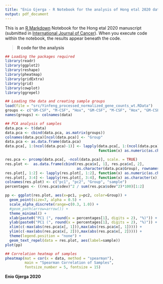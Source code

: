```yaml
---
title: "Enio Gjerga - R Notebook for the analysis of Hong etal 2020 data."
output: pdf_document
---
```


This is an [R Markdown](http://rmarkdown.rstudio.com) Notebook for the Hong etal 2020 manuscript (submitted in [International Journal of Cancer](https://onlinelibrary.wiley.com/journal/10970215)). When you execute code within the notebook, the results appear beneath the code.

> **R code for the analysis**
```r

## Loading the packages required
library(readr)
library(ggplot2)
library(reshape)
library(pheatmap)
library(gridExtra)
library(grid)
library(cowplot)
library(ggrepel)

## Loading the data and creating sample groups
load(file = "src/Yinfeng_processed_normalized_gene_counts_wt.RData")
groups <- c("GM-CSF", "M-CSF", "Hox", "GM-CSF", "M-CSF", "Hox", "GM-CSF", "M-CSF", "Hox")
names(groups) <- colnames(data)

## PCA analysis of samples
data.pca <- t(data)
data.pca <- cbind(data.pca, as.matrix(groups))
colnames(data.pca)[ncol(data.pca)] <- "Group"
data.pca <- as.data.frame(data.pca)
data.pca[, 1:(ncol(data.pca)-1)] <- lapply(data.pca[, 1:(ncol(data.pca)-1)], 
                                           function(x) as.numeric(as.character(x)))

res.pca <- prcomp(data.pca[, -ncol(data.pca)], scale. = TRUE)
res.plot <-  as.data.frame(cbind(res.pca$x[, 1], res.pca$x[, 2], 
                                 as.character(data.pca$Group), rownames(data.pca)))
res.plot[, 1:2] <- lapply(res.plot[, 1:2], function(x) as.numeric(as.character(x)))
res.plot[, 3:4] <- lapply(res.plot[, 3:4], function(x) as.character(x))
colnames(res.plot) <- c("pc1", "pc2", "Group", "sample")
percentages <- ((res.pca$sdev)^2 / sum(res.pca$sdev^2)*100)[1:2]

pp <- ggplot(res.plot, aes(x=pc1, y=pc2, color=Group)) +
  geom_point(size=7, alpha = 0.5) +
  scale_alpha_discrete(range=c(0.3, 1.0)) +
  #geom_path(arrow=arrow()) +
  theme_minimal() +
  xlab(paste0("PC1 (", round(x = percentages[1], digits = 2), "%)")) +
  ylab(paste0("PC1 (", round(x = percentages[1], digits = 2), "%)")) +
  xlim(c(-max(abs(res.pca$x[, 1])),max(abs(res.pca$x[, 1])))) +
  ylim(c(-max(abs(res.pca$x[, 2])),max(abs(res.pca$x[, 2])))) + 
  theme(legend.position = "none") +
  geom_text_repel(data = res.plot, aes(label=sample))
plot(pp)

## Correlation heatmap of samples
pheatmap(mat = cor(x = data, method = "spearman"), 
         main = "Spearman Correlation of Samples", 
         fontsize_number = 5, fontsize = 15)

```

**Enio Gjerga 2020**